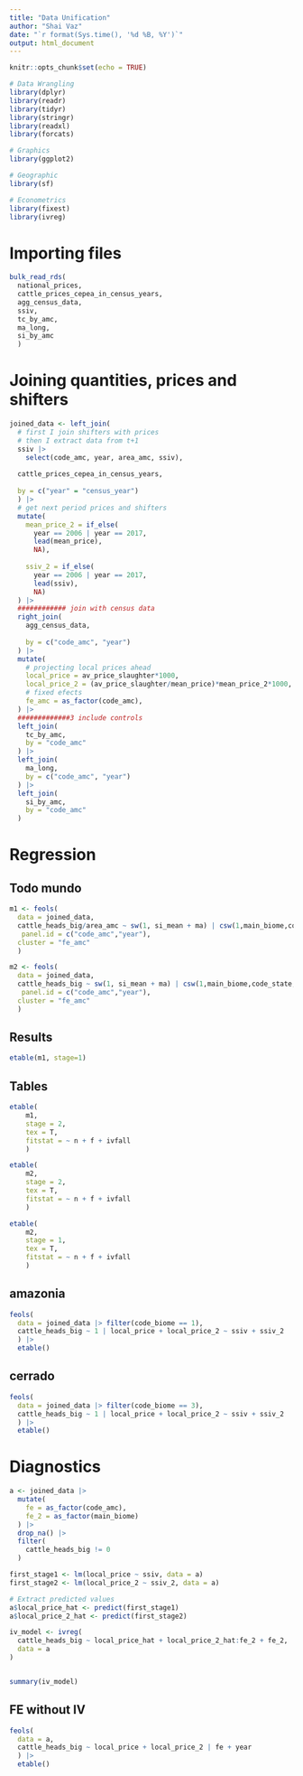 ```yaml
---
title: "Data Unification"
author: "Shai Vaz"
date: "`r format(Sys.time(), '%d %B, %Y')`"
output: html_document
---
```


```r
knitr::opts_chunk$set(echo = TRUE)
```

```r
# Data Wrangling
library(dplyr)
library(readr)
library(tidyr)
library(stringr)
library(readxl)
library(forcats)

# Graphics
library(ggplot2)

# Geographic
library(sf)

# Econometrics
library(fixest)
library(ivreg)
```

# Importing files

```r
bulk_read_rds(
  national_prices,
  cattle_prices_cepea_in_census_years,
  agg_census_data,
  ssiv,
  tc_by_amc,
  ma_long,
  si_by_amc
  )
```

# Joining quantities, prices and shifters

```r
joined_data <- left_join(
  # first I join shifters with prices
  # then I extract data from t+1
  ssiv |> 
    select(code_amc, year, area_amc, ssiv),
  
  cattle_prices_cepea_in_census_years,
  
  by = c("year" = "census_year")
  ) |> 
  # get next period prices and shifters
  mutate(
    mean_price_2 = if_else(
      year == 2006 | year == 2017,
      lead(mean_price),
      NA),
    
    ssiv_2 = if_else(
      year == 2006 | year == 2017,
      lead(ssiv),
      NA)
  ) |>
  ############ join with census data
  right_join(
    agg_census_data,
    
    by = c("code_amc", "year")
  ) |>  
  mutate(
    # projecting local prices ahead
    local_price = av_price_slaughter*1000,
    local_price_2 = (av_price_slaughter/mean_price)*mean_price_2*1000,
    # fixed efects
    fe_amc = as_factor(code_amc),
  ) |> 
  #############3 include controls
  left_join(
    tc_by_amc,
    by = "code_amc"
  ) |> 
  left_join(
    ma_long,
    by = c("code_amc", "year")
  ) |> 
  left_join(
    si_by_amc,
    by = "code_amc"
  )

```



# Regression

## Todo mundo

```r
m1 <- feols(
  data = joined_data,
  cattle_heads_big/area_amc ~ sw(1, si_mean + ma) | csw(1,main_biome,code_state,year) | local_price + local_price_2 ~ ssiv + ssiv_2,
   panel.id = c("code_amc","year"),
  cluster = "fe_amc"
  )

m2 <- feols(
  data = joined_data,
  cattle_heads_big ~ sw(1, si_mean + ma) | csw(1,main_biome,code_state,year) | local_price + local_price_2 ~ ssiv + ssiv_2,
   panel.id = c("code_amc","year"),
  cluster = "fe_amc"
  )
```


## Results

```r
etable(m1, stage=1)
```


## Tables

```r
etable(
    m1,
    stage = 2,
    tex = T,
    fitstat = ~ n + f + ivfall
    )
```


```r
etable(
    m2,
    stage = 2,
    tex = T,
    fitstat = ~ n + f + ivfall
    )
```

```r
etable(
    m2,
    stage = 1,
    tex = T,
    fitstat = ~ n + f + ivfall
    )
```






## amazonia

```r
feols(
  data = joined_data |> filter(code_biome == 1),
  cattle_heads_big ~ 1 | local_price + local_price_2 ~ ssiv + ssiv_2
  ) |> 
  etable()
```

## cerrado

```r
feols(
  data = joined_data |> filter(code_biome == 3),
  cattle_heads_big ~ 1 | local_price + local_price_2 ~ ssiv + ssiv_2
  ) |> 
  etable()
```

# Diagnostics

```r
a <- joined_data |> 
  mutate(
    fe = as_factor(code_amc),
    fe_2 = as_factor(main_biome)
  ) |> 
  drop_na() |> 
  filter(
    cattle_heads_big != 0
  )
```

```r
first_stage1 <- lm(local_price ~ ssiv, data = a)
first_stage2 <- lm(local_price_2 ~ ssiv_2, data = a)

# Extract predicted values
a$local_price_hat <- predict(first_stage1)
a$local_price_2_hat <- predict(first_stage2)
```

```r
iv_model <- ivreg(
  cattle_heads_big ~ local_price_hat + local_price_2_hat:fe_2 + fe_2, 
  data = a
)


summary(iv_model)
```

## FE without IV

```r
feols(
  data = a,
  cattle_heads_big ~ local_price + local_price_2 | fe + year
  ) |> 
  etable()
```
